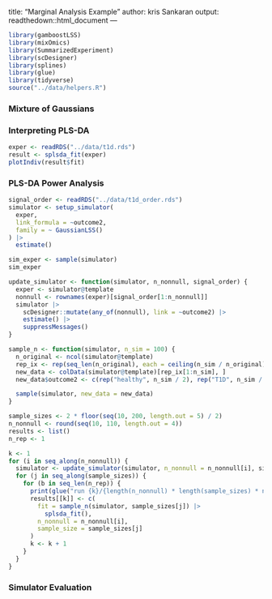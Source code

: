 title: "Marginal Analysis Example"
author: kris Sankaran
output: readthedown::html_document
---

```r
library(gamboostLSS)
library(mixOmics)
library(SummarizedExperiment)
library(scDesigner)
library(splines)
library(glue)
library(tidyverse)
source("../data/helpers.R")
```

### Mixture of Gaussians


### Interpreting PLS-DA

```r
exper <- readRDS("../data/t1d.rds")
result <- splsda_fit(exper)
plotIndiv(result$fit)
```

### PLS-DA Power Analysis

```r
signal_order <- readRDS("../data/t1d_order.rds")
simulator <- setup_simulator(
  exper,
  link_formula = ~outcome2,
  family = ~ GaussianLSS()
) |>
  estimate()

sim_exper <- sample(simulator)
sim_exper
```

```r
update_simulator <- function(simulator, n_nonnull, signal_order) {
  exper <- simulator@template
  nonnull <- rownames(exper)[signal_order[1:n_nonnull]]
  simulator |>
    scDesigner::mutate(any_of(nonnull), link = ~outcome2) |>
    estimate() |>
    suppressMessages()
}

sample_n <- function(simulator, n_sim = 100) {
  n_original <- ncol(simulator@template)
  rep_ix <- rep(seq_len(n_original), each = ceiling(n_sim / n_original))
  new_data <- colData(simulator@template)[rep_ix[1:n_sim], ]
  new_data$outcome2 <- c(rep("healthy", n_sim / 2), rep("T1D", n_sim / 2))

  sample(simulator, new_data = new_data)
}
```

```r
sample_sizes <- 2 * floor(seq(10, 200, length.out = 5) / 2)
n_nonnull <- round(seq(10, 110, length.out = 4))
results <- list()
n_rep <- 1

k <- 1
for (i in seq_along(n_nonnull)) {
  simulator <- update_simulator(simulator, n_nonnull = n_nonnull[i], signal_order)
  for (j in seq_along(sample_sizes)) {
    for (b in seq_len(n_rep)) {
      print(glue("run {k}/{length(n_nonnull) * length(sample_sizes) * n_rep}"))
      results[[k]] <- c(
        fit = sample_n(simulator, sample_sizes[j]) |>
          splsda_fit(),
        n_nonnull = n_nonnull[i],
        sample_size = sample_sizes[j]
      )
      k <- k + 1
    }
  }
}
```

### Simulator Evaluation
